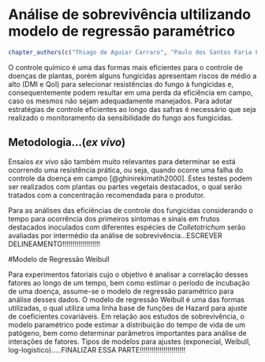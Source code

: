 # Análise de sobrevivência ultilizando modelo de regressão paramétrico

```r
chapter_authors(c("Thiago de Aguiar Carraro", "Paulo dos Santos Faria Lichtemberg", "Camilla Castellar", "Walmes Marques Zeviani", "Louise Larissa May De Mio"))
```

<!--  (Figura \@ref(fig:prancha-1)). -->

<!-- (ref:prancha-1) Lesões necróticas, deprimidas, escuras e circulares em frutos imaturo no campo (A), evolução do sintoma em fruto imaturo destacado (B), e a acentuada queda prematura dos frutos de caquizeiro (C). Lesões em frutos maduros no campo (D) e destacado (E)(com massa de conídios no centro da lesão). Lesões típicas de antracnose em ramos jovens (F). -->

<!-- ```{r prancha-1, echo = FALSE, fig.cap= '(ref:prancha-1)'} -->
<!-- knitr::include_graphics("./tac/prancha_1.jpg") -->
<!-- ``` -->

O controle químico é uma das formas mais eficientes para o controle de doenças de plantas, porém alguns fungicidas apresentam riscos de médio a alto (DMI e QoI) para selecionar resistências do fungo à fungicidas  e, consequentemente podem resultar em uma perda da eficiência em campo, caso os mesmos não sejam adequadamente manejados. Para adotar estratégias de controle eficientes ao longo das safras é necessário que seja realizado o monitoramento da sensibilidade do fungo aos fungicidas.

## Metodologia...(*ex vivo*)

Ensaios *ex vivo* são também muito relevantes para determinar se está ocorrendo uma resistência prática, ou seja, quando ocorre uma falha do controle da doença em campo [@ghinirekimatih2000]. Estes testes podem ser realizados com plantas ou partes vegetais destacados, o qual serão tratados com a concentração recomendada para o produtor.


Para as análises das eficiências de controle dos fungicidas considerando o tempo para ocorrência dos primeiros sintomas e sinais em frutos destacados inoculados com diferentes espécies de *Colletotrichum* serão avaliadas por intermédio da análise de sobrevivência...ESCREVER DELINEAMENTO!!!!!!!!!!!!!!!!!!!

#Modelo de Regressão Weibull

Para experimentos fatoriais cujo o objetivo é analisar a correlação desses fatores ao longo de um tempo, bem como estimar o período de incubação de uma doença, assume-se o modelo de regressão paramétrico para análise desses dados. O modelo de regressão Weibull é uma das formas utilizadas, o qual utiliza uma linha base de funções de Hazard para ajuste de coeficientes covariáveis. 
Em relação aos estudos de sobrevivência, o modelo paramétrico pode estimar a distribuição do tempo de vida de um patógeno, bem como determinar parâmetros importantes para análise de interações de fatores. Tipos de modelos para ajustes (exponecial, Weibull, log-logistico).....FINALIZAR ESSA PARTE!!!!!!!!!!!!!!!!!!!!!!!
